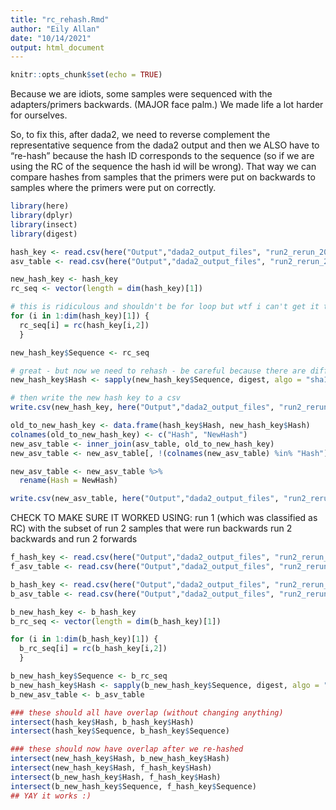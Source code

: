 ```yaml
---
title: "rc_rehash.Rmd"
author: "Eily Allan"
date: "10/14/2021"
output: html_document
---
```


```r
knitr::opts_chunk$set(echo = TRUE)
```

Because we are idiots, some samples were sequenced with the adapters/primers backwards. (MAJOR face palm.) We made life a lot harder for ourselves. 

So, to fix this, after dada2, we need to reverse complement the representative sequence from the dada2 output and then we ALSO have to "re-hash" because the hash ID corresponds to the sequence (so if we are using the RC of the sequence the hash id will be wrong). That way we can compare hashes from samples that the primers were put on backwards to samples where the primers were put on correctly. 

```r
library(here)
library(dplyr)
library(insect)
library(digest)

hash_key <- read.csv(here("Output","dada2_output_files", "run2_rerun_20211013", "COI_bkwds_200_175_hash_key.csv"))
asv_table <- read.csv(here("Output","dada2_output_files", "run2_rerun_20211013", "COI_bkwds_200_175_ASV_table.csv"))
```


```r
new_hash_key <- hash_key
rc_seq <- vector(length = dim(hash_key)[1])

# this is ridiculous and shouldn't be for loop but wtf i can't get it to work 
for (i in 1:dim(hash_key)[1]) {
  rc_seq[i] = rc(hash_key[i,2])
  }

new_hash_key$Sequence <- rc_seq
```

```r
# great - but now we need to rehash - be careful because there are different algorithms
new_hash_key$Hash <- sapply(new_hash_key$Sequence, digest, algo = "sha1", serialize = F, skip = "auto")

# then write the new hash key to a csv
write.csv(new_hash_key, here("Output","dada2_output_files", "run2_rerun_20211013", "COI_bkwds_200_175_new_hash_key.csv"))

```

```r
old_to_new_hash_key <- data.frame(hash_key$Hash, new_hash_key$Hash)
colnames(old_to_new_hash_key) <- c("Hash", "NewHash")
new_asv_table <- inner_join(asv_table, old_to_new_hash_key) 
new_asv_table <- new_asv_table[, !(colnames(new_asv_table) %in% "Hash")]

new_asv_table <- new_asv_table %>% 
  rename(Hash = NewHash)

write.csv(new_asv_table, here("Output","dada2_output_files", "run2_rerun_20211013", "COI_bkwds_200_175_new_ASV_table.csv"))

```

CHECK TO MAKE SURE IT WORKED USING: 
run 1 (which was classified as RC) with the subset of run 2 samples that were run backwards
run 2 backwards and run 2 forwards

```r
f_hash_key <- read.csv(here("Output","dada2_output_files", "run2_rerun_20211013", "COI_fwds_hash_key.csv"))
f_asv_table <- read.csv(here("Output","dada2_output_files", "run2_rerun_20211013", "COI_fwds_ASV_table.csv"))

b_hash_key <- read.csv(here("Output","dada2_output_files", "run2_rerun_20211013", "COI_bkwds_200_175_hash_key.csv"))
b_asv_table <- read.csv(here("Output","dada2_output_files", "run2_rerun_20211013", "COI_bkwds_200_175_ASV_table.csv"))

b_new_hash_key <- b_hash_key
b_rc_seq <- vector(length = dim(b_hash_key)[1])

for (i in 1:dim(b_hash_key)[1]) {
  b_rc_seq[i] = rc(b_hash_key[i,2])
  }

b_new_hash_key$Sequence <- b_rc_seq
b_new_hash_key$Hash <- sapply(b_new_hash_key$Sequence, digest, algo = "sha1", serialize = F, skip = "auto")
b_new_asv_table <- b_asv_table

### these should all have overlap (without changing anything)
intersect(hash_key$Hash, b_hash_key$Hash)
intersect(hash_key$Sequence, b_hash_key$Sequence)

### these should now have overlap after we re-hashed
intersect(new_hash_key$Hash, b_new_hash_key$Hash)
intersect(new_hash_key$Hash, f_hash_key$Hash)
intersect(b_new_hash_key$Hash, f_hash_key$Hash)
intersect(b_new_hash_key$Sequence, f_hash_key$Sequence)
## YAY it works :) 

```
